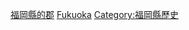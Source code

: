 {{Template:Category:都道府縣|已廢除的郡|top=日本已廢除的郡}}

[[Category:福岡縣的郡|]]
[[Category:日本已廢除的郡|Fukuoka]]
[[Category:福岡縣歷史|Category:福岡縣歷史]]